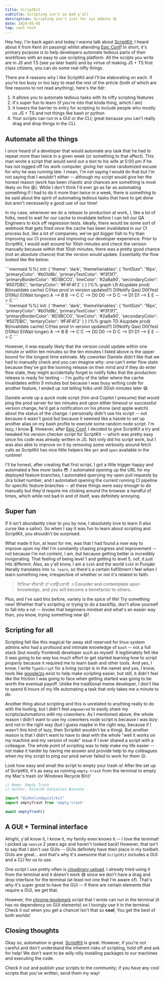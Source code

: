 ```yaml
---
title: ScriptKit
subtitle: Scripting isn't so bad y'all
description: Scripting isn't just for sys admins 😃
date: 2024-05-05
tag: cool tech
---
```


<InlineImage
  containerClassName="mx-0 lg:mx-0"
  imgDivClassName="aspect-w-12 aspect-h-7"
  src="https://res.cloudinary.com/dinypqsgl/image/upload/v1715140985/blog/15-scripkit/collab-scripting.webp"
  alt="An image of ai generated people using an anvil and blacksmiting scripts for my automation"
/>

Hey hey; I'm back again and today I wanna talk about
[ScriptKit](https://www.scriptkit.com/); I heard about it from Kent (in passing)
whilst attending [Epic Conf](https://epicweb.dev/conf)! In short, it's primary
purpose is to help developers automate tedious parts of their workflows with an
easy to use scripting platform. All the scripts you write are in JS and TS (see
ya later bash) and by virtue of making JS + TS first class citizens, you can do
some real nifty things.

There are 4 reasons why I like ScriptKit and I'll be elaborating on each. If
you're too busy or too lazy to read the rest of the article (both of which are
fine reasons to not read anything), here's the tldr:

1. It allows you to automate tedious tasks with its nifty scripting features
2. It's super fun to learn (if you're into that kinda thing, which I am)
3. It lowers the barrier to entry for scripting to include people who mostly us
   JS + TS and not things like bash or python
4. Your scripts can run in a GUI or the CLI; great because you can't really drag
   and drop things in the CLI.

## Automate all the things

I once heard of a developer that would automate any task that he had to repeat
more than twice in a given week (or something to that affect). This man wrote a
script that would send out a text to his wife at 5:00 pm if he has not logged
off his work computer, giving her some randomized excuse for why he was running
late. I mean, I'm not saying I would do that but I'm not saying that I wouldn't
either -- although my script would give her the honest reason (work has been
chaotic and chances are something is most likely on fire 😆). While I don't
think I'd ever go as far as automating something if I had to do it more than
twice in a week, there is something to be said about the spirit of automating
tedious tasks that have to get done but aren't necessarily a good use of our
time!

In my case, whenever we do a release to production at work, I, like a lot of
folks, need to wait for our cache to invalidate before I can tell our QA
Engineers to kick off regression tests. Ideally, there would be some sort of
webhook that gets fired once the cache has been invalidated in our CI process
but, like a lot of companies, we've got bigger fish to fry than improving our CI
process and improving our developer experience. Prior to ScriptKit, I would wait
around for 10ish minutes and check the version manually because within that
10ish minutes, there was a pretty good chance (not an absolute chance) that the
version would update. Essentailly the flow looked like the below:

<div className='hidden md:block my-8'>
```mermaid
%%{
  init: {
    'theme': 'dark',
    'themeVariables': {
			'fontSize": '16px',
			'primaryColor': '#b01d8b',
			'primaryTextColor': '#f3f3f7',
			'primaryBorderColor': '#D3BCC0',
			'lineColor': '#2a8a90',
			'secondaryColor': '#507DBC',
			'tertiaryColor': '#F4F4F2'
    }
  }
}%%
graph LR
  A(update prod)
  B(invalidate cache)
  C{Has prod \n version updated?}
  D(Notify Qas)
  D0(Yes)
  D1(No)
  E(Wait longer)
  A --> B
  B --> C
  C --> D0
  D0 --> D
  C --> D1
  D1 --> E
  E --> C
```
</div>

<div className='block md:hidden my-8'>
```mermaid
%%{
  init: {
    'theme': 'dark',
    'themeVariables': {
			'fontSize": '16px',
			'primaryColor': '#b01d8b',
			'primaryTextColor': '#f3f3f7',
			'primaryBorderColor': '#D3BCC0',
			'lineColor': '#2a8a90',
			'secondaryColor': '#507DBC',
			'tertiaryColor': '#F4F4F2'
    }
  }
}%%
graph TD
  A(update prod)
  B(invalidate cache)
  C{Has prod \n version updated?}
  D(Notify Qas)
  D0(Yes)
  D1(No)
  E(Wait longer)
  A --> B
  B --> C
  C --> D0
  D0 --> D
  C --> D1
  D1 --> E
  E --> C
```
</div>

However, it was equally likely that the version could update within one minute
or within ten minutes so the ten minutes I listed above is the upper bound for
the longest time estimate. My coworker Daniele didn't like that we had to
manually check and you can imagine why: one can't enter flow state because
they've got the looming release on their mind and if they do enter flow state,
they might accidentally forget to notify folks that the production release is
ready for testing -- I'm guilty of the latter where the cache invalidates within
5 minutes but because I was busy writing code for another feature, I ended up
not telling folks until 30ish minutes later 😅.

Daniele wrote up a quick node script (him and Copilot I presume) that would ping
the prod server for ten minutes and upon either timeout or successful version
change, he'd get a notification on his phone (and apple watch) about the status
of the change. I personally didn't use his script -- not because it wasn't good
but because it seemed like a hassle to set up another alias on my bash profile
to execute some random node script. I'm lazy, I know 🙈. However, after
[Epic Conf](https://epicweb.dev/conf), I decided to give ScriptKit a try and
tweaked his version checker script for ScriptKit -- which was pretty easy since
his code was already written in JS. Not only did his script work, but I was also
able to improve on it by removing some verbosity around fetch calls as ScriptKit
has nice little helpers like `get` and `open` available in the runtime!

I'll be honest, after creating that first script, I got a little trigger happy
and automated a few more tasks 😳. I automated opening up the URL for my
deployed feature branches, I automated querying my open pull requests by Jira
ticket number, and I automated opening the current running CI pipeline for
specific feature branches -- all these things were easy enough to do manually
but they'd require me clicking around the browser a handful of times, which
while not bad in and of itself, was definitely annoying.

## Super fun

If it isn't abundantly clear to you by now, I absolutely love to learn (I also
curse like a sailor). So when I say it was fun to learn about scripting and
ScriptKit, you shouldn't be surprised.

What made it fun, at least for me, was that I had found a _new_ way to improve
upon my life! I'm constantly chasing progress and improvement -- not because I'm
not content, I am, but because getting better is incredibly invigorating. That
feeling of being level 1 and getting to level 5, oof, it just hits different.
Also, as y'all know, I am a `Sikh` and the world `Sikh` in Punjabi literally
translates into `to learn`, so there's a certain fulfillment I feel when I learn
something new, irrespective of whether or not it's related to faith.

<BlockQuote author="Guru Nanak Dev Ji">
  ਵਿਦਿਆ ਵੀਚਾਰੀ ਤਾਂ ਪਰਉਪਕਾਰੀ ॥ Consider and contemplate upon knowledge, and you
  will become a benefactor to others.
</BlockQuote>

Plus, and I've said this before, variety is the spice of life! Try something
new! Whether that's scripting or trying to do a backflip, don't allow yourself
to fall into a rut -- invoke that beginners mindset and what's an easier way
than, you know, trying something new 😃!

## Scripting for all

Scripting felt like this magical far away skill reserved for linux system admins
who had a profound and intimate knowledge of `bash` -- not a full stack (but
mostly frontend) developer such as myself. It legitimately felt like it was
going to be _way_ too much effort to get started learning how to script
_properly_ because it required me to learn bash and other tools. And yes, I
know, I write `TypeScript` for a living (script is in the name) and yes, I know,
tools like [google/zx](https://github.com/google/zx) exist to help make
scripting easier, but still, it didn't feel like the friction I was going to
face when getting started was going to be worth the eventual payoff. Unlike the
traditional meme developer, I don't like to spend 6 hours of my life automating
a task that only takes me a minute to do.

Another thing about scripting and this is unrelated to anything really to do
with the tooling, but I didn't feel `empowered` to easily share my
scripts/automations with my coworkers. As I mentioned above, the whole reason I
didn't want to use my coworkers node script is because I was _lazy_ and not in
the right way (but I guess maybe in the right way, because if I wasn't this kind
of lazy, then Scriptkit wouldn't be a thing). But another reason is that I
didn't want to have to deal with the whole "well it works on my machine and my
version of node" issue if I ever shared a script with a colleague. The whole
point of scripting was to help make my life easier -- not make it harder by
having me answer and provide help to my colleagues when my tiny script to ping
our prod server failed to work for them 😥.

Look how easy and small the script to empty your trash is! After the set up of
ScriptKit, it's as easy as running `empty-trash` from the terminal to empty my
Mac's trash (or Windows Recycle Bin)!

```js:title=empty-trash.js
// Name: Empty Trash
// Author: Ricardo Gonçalves Bassete

import "@johnlindquist/kit"
import emptyTrash from 'empty-trash'

await emptyTrash()
```

## A GUI + Terminal interface

Alright, y'all know it, I know it, my family even knows it -- I love the
terminal! I picked up `neovim` 2 years ago and haven't looked back! However,
that isn't to say that I don't use GUIs -- GUIs definitely have their place in
my toolbelt. GUIs are great... and that's why it's awesome that `ScriptKit`
includes a GUI and a CLI for us to use.

<InlineImage
  lazyLoadImage
  imgDivClassName="aspect-w-12 aspect-h-8"
  containerClassName="mx-0 lg:mx-0"
  src="https://res.cloudinary.com/dinypqsgl/image/upload/v1715192154/blog/15-scripkit/gui-example.png"
  alt="A screenshot of my terminal"
/>

One script I use pretty often is
[cloudinary upload](https://www.scriptkit.com/kentcdodds/cloudinary-upload). I
already tried using it from the terminal and it doesn't work 😅 since we don't
have a drag and drop interface for the terminal (at least not one that I'm aware
of). That's why it's super great to have the GUI -- if there are certain
elements that require a GUI, we get that.

However, the
[chrome-bookmark](https://www.scriptkit.com/tearingItUp786/navigate-chrome-bookmarks-with-folder-support)
script that I wrote can run in the terminal (it has no dependency on GUI
elements) so I lovingly use it in the terminal. Check it out when you get a
chance! Isn't that so **cool**; You get the best of both worlds!

## Closing thoughts

Okay so, automation is great. [ScriptKit](https://www.scriptkit.com/) is great.
However, if you're not careful and don't understand the inherent risks of
scripting, hold off and ask for help! We don't want to be willy nilly installing
packages to our machines and executing the code.

Check it out and publish your scripts to the community; if you have any cool
scripts that you've written, send them my way!
